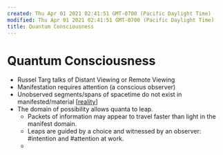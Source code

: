```yaml
---
created: Thu Apr 01 2021 02:41:51 GMT-0700 (Pacific Daylight Time)
modified: Thu Apr 01 2021 02:41:51 GMT-0700 (Pacific Daylight Time)
title: Quantum Consciousness
---
```


# Quantum Consciousness

- Russel Targ talks of Distant Viewing or Remote Viewing
- Manifestation requires attention (a conscious observer)
- Unobserved segments/spans of spacetime do not exist in manifested/material [[reality]]
- The domain of possibility allows quanta to leap.
  - Packets of information may appear to travel faster than light in the manifest domain.
  - Leaps are guided by a choice and witnessed by an observer: #intention and #attention at work.
  -

[//begin]: # 'Autogenerated link references for markdown compatibility'
[reality]: reality 'Reality'
[//end]: # 'Autogenerated link references'
